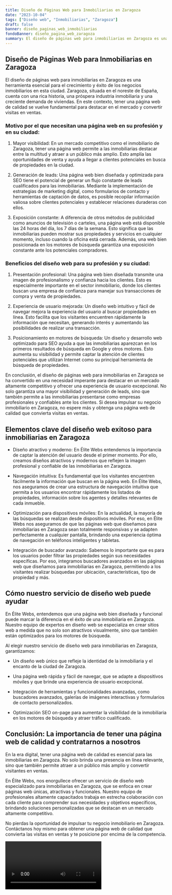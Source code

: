 ```yaml
---
title: Diseño de Páginas Web para Inmobiliarias en Zaragoza
date: "2023-10-04"
tags: ["Diseño web", "Inmobiliarias", "Zaragoza"]
draft: false
banner: diseño_paginas_web_inmobiliarias
fondoBanner: diseño_pagina_web_zaragoza
summary: El diseño de páginas web para inmobiliarias en Zaragoza es una herramienta esencial para el crecimiento y éxito de los negocios inmobiliarios en esta ciudad. Zaragoza, situada en el noreste de España, cuenta con una rica historia, una próspera industria inmobiliaria y una creciente demanda de viviendas. En este contexto, tener una página web de calidad se vuelve fundamental para destacar en el mercado y convertir visitas en ventas.
---
```



## Diseño de Páginas Web para Inmobiliarias en Zaragoza

El diseño de páginas web para inmobiliarias en Zaragoza es una herramienta esencial para el crecimiento y éxito de los negocios inmobiliarios en esta ciudad. Zaragoza, situada en el noreste de España, cuenta con una rica historia, una próspera industria inmobiliaria y una creciente demanda de viviendas. En este contexto, tener una página web de calidad se vuelve fundamental para destacar en el mercado y convertir visitas en ventas.

### Motivo por el que necesitan una página web en su profesión y en su ciudad:

1. Mayor visibilidad: En un mercado competitivo como el inmobiliario de Zaragoza, tener una página web permite a las inmobiliarias destacar entre la multitud y atraer a un público más amplio. Esto amplía las oportunidades de venta y ayuda a llegar a clientes potenciales en busca de propiedades en la ciudad.

2. Generación de leads: Una página web bien diseñada y optimizada para SEO tiene el potencial de generar un flujo constante de leads cualificados para las inmobiliarias. Mediante la implementación de estrategias de marketing digital, como formularios de contacto y herramientas de captación de datos, es posible recopilar información valiosa sobre clientes potenciales y establecer relaciones duraderas con ellos.

3. Exposición constante: A diferencia de otros métodos de publicidad como anuncios de televisión o carteles, una página web está disponible las 24 horas del día, los 7 días de la semana. Esto significa que las inmobiliarias pueden mostrar sus propiedades y servicios en cualquier momento, incluso cuando la oficina está cerrada. Además, una web bien posicionada en los motores de búsqueda garantiza una exposición constante ante los potenciales compradores.

### Beneficios del diseño web para su profesión y su ciudad:

1. Presentación profesional: Una página web bien diseñada transmite una imagen de profesionalismo y confianza hacia los clientes. Esto es especialmente importante en el sector inmobiliario, donde los clientes buscan una empresa de confianza para manejar sus transacciones de compra y venta de propiedades.

2. Experiencia de usuario mejorada: Un diseño web intuitivo y fácil de navegar mejora la experiencia del usuario al buscar propiedades en línea. Esto facilita que los visitantes encuentren rápidamente la información que necesitan, generando interés y aumentando las posibilidades de realizar una transacción.

3. Posicionamiento en motores de búsqueda: Un diseño y desarrollo web optimizado para SEO ayuda a que las inmobiliarias aparezcan en los primeros resultados de búsqueda en Google y otros motores. Esto aumenta su visibilidad y permite captar la atención de clientes potenciales que utilizan Internet como su principal herramienta de búsqueda de propiedades.

En conclusión, el diseño de páginas web para inmobiliarias en Zaragoza se ha convertido en una necesidad imperante para destacar en un mercado altamente competitivo y ofrecer una experiencia de usuario excepcional. No solo garantiza una mayor visibilidad y generación de leads, sino que también permite a las inmobiliarias presentarse como empresas profesionales y confiables ante los clientes. Si desea impulsar su negocio inmobiliario en Zaragoza, no espere más y obtenga una página web de calidad que convierta visitas en ventas.

<GifSeo />

<Cta />

## Elementos clave del diseño web exitoso para inmobiliarias en Zaragoza

- Diseño atractivo y moderno: En Élite Webs entendemos la importancia de captar la atención del usuario desde el primer momento. Por ello, creamos diseños atractivos y modernos que reflejen la imagen profesional y confiable de las inmobiliarias en Zaragoza.

- Navegación intuitiva: Es fundamental que los visitantes encuentren fácilmente la información que buscan en la página web. En Élite Webs, nos aseguramos de crear una estructura de navegación intuitiva que permita a los usuarios encontrar rápidamente los listados de propiedades, información sobre los agentes y detalles relevantes de cada inmueble.

- Optimización para dispositivos móviles: En la actualidad, la mayoría de las búsquedas se realizan desde dispositivos móviles. Por eso, en Élite Webs nos aseguramos de que las páginas web que diseñamos para inmobiliarias en Zaragoza sean totalmente responsivas y se adapten perfectamente a cualquier pantalla, brindando una experiencia óptima de navegación en teléfonos inteligentes y tabletas.

- Integración de buscador avanzado: Sabemos lo importante que es para los usuarios poder filtrar las propiedades según sus necesidades específicas. Por eso, integramos buscadores avanzados en las páginas web que diseñamos para inmobiliarias en Zaragoza, permitiendo a los visitantes realizar búsquedas por ubicación, características, tipo de propiedad y más.

## Cómo nuestro servicio de diseño web puede ayudar

En Élite Webs, entendemos que una página web bien diseñada y funcional puede marcar la diferencia en el éxito de una inmobiliaria en Zaragoza. Nuestro equipo de expertos en diseño web se especializa en crear sitios web a medida que no solo son atractivos visualmente, sino que también están optimizados para los motores de búsqueda.

Al elegir nuestro servicio de diseño web para inmobiliarias en Zaragoza, garantizamos:

- Un diseño web único que refleje la identidad de la inmobiliaria y el encanto de la ciudad de Zaragoza.

- Una página web rápida y fácil de navegar, que se adapte a dispositivos móviles y que brinde una experiencia de usuario excepcional.

- Integración de herramientas y funcionalidades avanzadas, como buscadores avanzados, galerías de imágenes interactivas y formularios de contacto personalizados.

- Optimización SEO on-page para aumentar la visibilidad de la inmobiliaria en los motores de búsqueda y atraer tráfico cualificado.

## Conclusión: La importancia de tener una página web de calidad y contratarnos a nosotros

En la era digital, tener una página web de calidad es esencial para las inmobiliarias en Zaragoza. No solo brinda una presencia en línea relevante, sino que también permite atraer a un público más amplio y convertir visitantes en ventas.

En Élite Webs, nos enorgullece ofrecer un servicio de diseño web especializado para inmobiliarias en Zaragoza, que se enfoca en crear páginas web únicas, atractivas y funcionales. Nuestro equipo de profesionales altamente capacitados trabaja en estrecha colaboración con cada cliente para comprender sus necesidades y objetivos específicos, brindando soluciones personalizadas que se destacan en un mercado altamente competitivo.

No pierdas la oportunidad de impulsar tu negocio inmobiliario en Zaragoza. Contáctanos hoy mismo para obtener una página web de calidad que convierta las visitas en ventas y te posicione por encima de la competencia.

<Video />

<CtaBot job="Inmobiliarias" city="Zaragoza" />

<Gmaps query="Zaragoza+españa+maps" />
